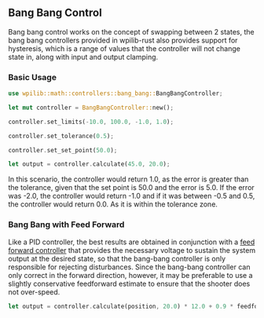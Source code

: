 ## Bang Bang Control

Bang bang control works on the concept of swapping between 2 states, the bang bang controllers provided in wpilib-rust
also provides support for hysteresis, which is a range of values that the controller will not change state in, along with
input and output clamping.

### Basic Usage

```rust copy
use wpilib::math::controllers::bang_bang::BangBangController;

let mut controller = BangBangController::new();

controller.set_limits(-10.0, 100.0, -1.0, 1.0);

controller.set_tolerance(0.5);

controller.set_set_point(50.0);

let output = controller.calculate(45.0, 20.0);
```

In this scenario, the controller would return 1.0, as the error is greater than the tolerance, given that the set point
is 50.0 and the error is 5.0. If the error was -2.0, the controller would return -1.0 and if it was between -0.5 and
0.5, the controller would return 0.0. As it is within the tolerance zone.

### Bang Bang with Feed Forward

Like a PID controller, the best results are obtained in conjunction with a [feed forward controller](../feed_forward/introduction)
that provides the necessary voltage to sustain the system output at the desired state, so that the bang-bang controller
is only responsible for rejecting disturbances. Since the bang-bang controller can only correct in the forward direction,
however, it may be preferable to use a slightly conservative feedforward estimate to ensure that the shooter does not
over-speed.

```rust copy
let output = controller.calculate(position, 20.0) * 12.0 + 0.9 * feedforward.calculate(setpoint);
```
